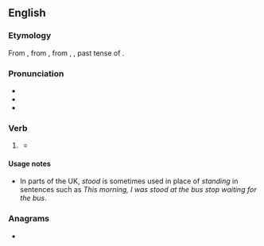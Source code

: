 ==English==

===Etymology===
From {{inh|en|enm|stod}}, from {{inh|en|ang|stōd}}, from {{inh|en|gem-pro|*stōþ}}, {{m|gem-pro|*stōd-}}, past tense of {{m|gem-pro|*standaną|t=to stand}}.

===Pronunciation===
* {{IPA|en|/stʊd/}}
* {{audio|en|en-us-stood.ogg|Audio (US)}}
* {{rhymes|en|ʊd}}

===Verb===
{{head|en|verb form}}

# {{en-past of|stand}}
#: {{ux|en|This morning a bloke '''stood''' next to me wearing nothing but sandals.}}
#* {{quote-book|en|year=1918|author={{w|W. B. Maxwell}}|chapter=19
|title=[http://openlibrary.org/works/OL1097634W The Mirror and the Lamp]
|passage=At the far end of the houses the head gardener '''stood''' waiting for his mistress, and he gave her strips of bass to tie up her nosegay. This she did slowly and laboriously, with knuckly old fingers that shook.}}

====Usage notes====
* In parts of the UK, ''stood'' is sometimes used in place of ''standing'' in sentences such as ''This morning, I was stood at the bus stop waiting for the bus''.

===Anagrams===
* {{anagrams|en|a=doost|doots|to-dos|todos}}